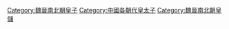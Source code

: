 [[Category:魏晉南北朝皇子|Category:魏晉南北朝皇子]]
[[Category:中國各朝代皇太子|Category:中國各朝代皇太子]]
[[Category:魏晉南北朝皇儲|Category:魏晉南北朝皇儲]]